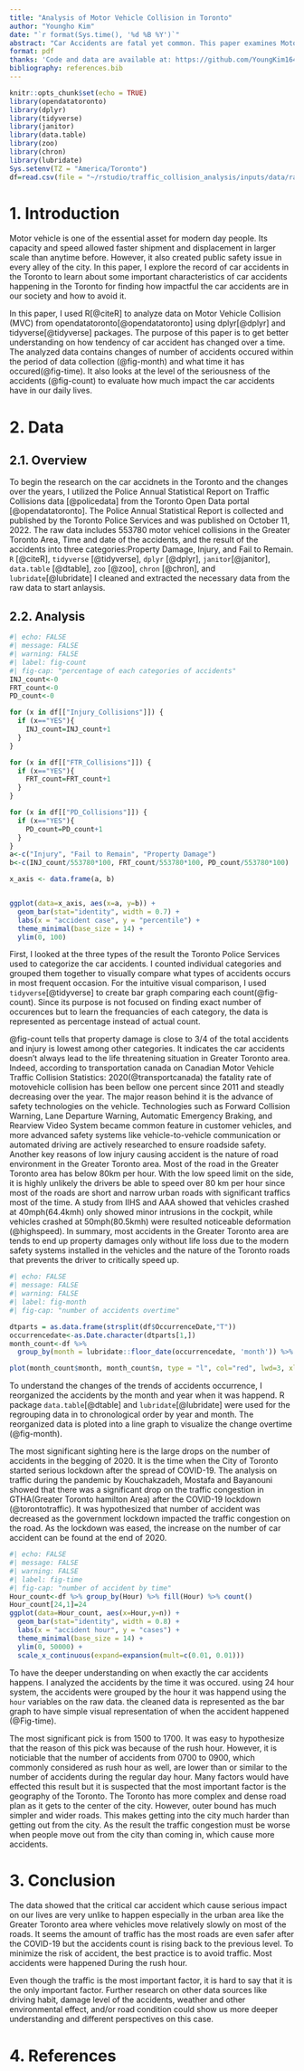 ```yaml
---
title: "Analysis of Motor Vehicle Collision in Toronto"
author: "Youngho Kim"
date: "`r format(Sys.time(), '%d %B %Y')`"
abstract: "Car Accidents are fatal yet common. This paper examines Motor Vehicle Collision (MVC) occurrences and their changes from January, 2014 to June, 2022 in Toronto."
format: pdf
thanks: 'Code and data are available at: https://github.com/YoungKim164/traffic_collision_analysis'
bibliography: references.bib
---
```


```r
knitr::opts_chunk$set(echo = TRUE)
library(opendatatoronto)
library(dplyr)
library(tidyverse)
library(janitor)
library(data.table)
library(zoo)
library(chron)
library(lubridate)
Sys.setenv(TZ = "America/Toronto")
df=read.csv(file = "~/rstudio/traffic_collision_analysis/inputs/data/raw_data.csv")
```

# 1. Introduction

Motor vehicle is one of the essential asset for modern day people. Its capacity and speed allowed faster shipment and displacement in larger scale than anytime before. However, it also created public safety issue in every alley of the city. In this paper, I explore the record of car accidents in the Toronto to learn about some important characteristics of car accidents happening in the Toronto for finding how impactful the car accidents are in our society and how to avoid it.

In this paper, I used R[@citeR] to analyze data on Motor Vehicle Collision (MVC) from opendatatoronto[@opendatatoronto] using dplyr[@dplyr] and tidyverse[@tidyverse] packages. The purpose of this paper is to get better understanding on how tendency of car accident has changed over a time. The analyzed data contains changes of number of accidents occured within the period of data collection (@fig-month) and what time it has occured(@fig-time). It also looks at the level of the seriousness of the accidents (@fig-count) to evaluate how much impact the car accidents have in our daily lives.

# 2. Data

## 2.1. Overview

To begin the research on the car accidnets in the Toronto and the changes over the years, I utilized the Police Annual Statistical Report on Traffic Collisions data [@policedata] from the Toronto Open Data portal [@opendatatoronto]. The Police Annual Statistical Report is collected and published by the Toronto Police Services and was published on October 11, 2022. The raw data includes 553780 motor vehicel collisions in the Greater Toronto Area, Time and date of the accidents, and the result of the accidents into three categories:Property Damage, Injury, and Fail to Remain. `R` [@citeR], `tidyverse` [@tidyverse], `dplyr` [@dplyr], `janitor`[@janitor], `data.table` [@dtable], `zoo` [@zoo], `chron` [@chron], and `lubridate`[@lubridate] I cleaned and extracted the necessary data from the raw data to start anlaysis.

## 2.2. Analysis

```r
#| echo: FALSE
#| message: FALSE
#| warning: FALSE
#| label: fig-count
#| fig-cap: "percentage of each categories of accidents"
INJ_count<-0
FRT_count<-0
PD_count<-0

for (x in df[["Injury_Collisions"]]) {
  if (x=="YES"){
    INJ_count=INJ_count+1
  }
}

for (x in df[["FTR_Collisions"]]) {
  if (x=="YES"){
    FRT_count=FRT_count+1
  }
}

for (x in df[["PD_Collisions"]]) {
  if (x=="YES"){
    PD_count=PD_count+1
  }
}
a<-c("Injury", "Fail to Remain", "Property Damage")
b<-c(INJ_count/553780*100, FRT_count/553780*100, PD_count/553780*100)

x_axis <- data.frame(a, b)


ggplot(data=x_axis, aes(x=a, y=b)) + 
  geom_bar(stat="identity", width = 0.7) +
  labs(x = "accident case", y = "percentile") + 
  theme_minimal(base_size = 14) + 
  ylim(0, 100)
```

First, I looked at the three types of the result the Toronto Police Services used to categorize the car accidents. I counted individual categories and grouped them together to visually compare what types of accidents occurs in most frequent occasion. For the intuitive visual comparison, I used `tidyverse`[@tidyverse] to create bar graph comparing each count(@fig-count). Since its purpose is not focused on finding exact number of occurences but to learn the frequancies of each category, the data is represented as percentage instead of actual count.

@fig-count tells that property damage is close to 3/4 of the total accidents and injury is lowest among other categories. It indicates the car accidents doesn't always lead to the life threatening situation in Greater Toronto area. Indeed, according to transportation canada on Canadian Motor Vehicle Traffic Collision Statistics: 2020(@transportcanada) the fatality rate of motovehicle collision has been bellow one percent since 2011 and steadly decreasing over the year. The major reason behind it is the advance of safety technologies on the vehicle. Technologies such as Forward Collision Warning, Lane Departure Warning, Automatic Emergency Braking, and Rearview Video System became common feature in customer vehicles, and more advanced safety systems like vehicle-to-vehicle communication or automated driving are actively researched to ensure roadside safety. Another key reasons of low injury causing accident is the nature of road environment in the Greater Toronto area. Most of the road in the Greater Toronto area has below 80km per hour. With the low speed limit on the side, it is highly unlikely the drivers be able to speed over 80 km per hour since most of the roads are short and narrow urban roads with significant traffics most of the time. A study from IIHS and AAA showed that vehicles crashed at 40mph(64.4kmh) only showed minor intrusions in the cockpit, while vehicles crashed at 50mph(80.5kmh) were resulted noticeable deformation (@highspeed). In summary, most accidents in the Greater Toronto area are tends to end up property damages only without life loss due to the modern safety systems installed in the vehicles and the nature of the Toronto roads that prevents the driver to critically speed up.

```r
#| echo: FALSE
#| message: FALSE
#| warning: FALSE
#| label: fig-month
#| fig-cap: "number of accidents overtime"

dtparts = as.data.frame(strsplit(df$OccurrenceDate,"T"))
occurrencedate<-as.Date.character(dtparts[1,])
month_count<-df %>%
  group_by(month = lubridate::floor_date(occurrencedate, 'month')) %>% count()

plot(month_count$month, month_count$n, type = "l", col="red", lwd=3, xlab = "Time", ylab = "number of cases", main = "number of accident cases by time period")
```

To understand the changes of the trends of accidents occurrence, I reorganized the accidents by the month and year when it was happend. R package `data.table`[@dtable] and `lubridate`[@lubridate] were used for the regrouping data in to chronological order by year and month. The reorganized data is ploted into a line graph to visualize the change overtime (@fig-month).

The most significant sighting here is the large drops on the number of accidents in the begging of 2020. It is the time when the City of Toronto started serious lockdown after the spread of COVID-19. The analysis on traffic during the pandemic by Kouchakzadeh, Mostafa and Bayanouni showed that there was a significant drop on the traffic congestion in GTHA(Greater Toronto hamilton Area) after the COVID-19 lockdown (@torontotraffic). It was hypothesized that number of accident was decreased as the government lockdown impacted the traffic congestion on the road. As the lockdown was eased, the increase on the number of car accident can be found at the end of 2020.

```r
#| echo: FALSE
#| message: FALSE
#| warning: FALSE
#| label: fig-time
#| fig-cap: "number of accident by time"
Hour_count<-df %>% group_by(Hour) %>% fill(Hour) %>% count()
Hour_count[24,1]=24
ggplot(data=Hour_count, aes(x=Hour,y=n)) + 
  geom_bar(stat="identity", width = 0.8) +
  labs(x = "accident hour", y = "cases") + 
  theme_minimal(base_size = 14) +
  ylim(0, 50000) +
  scale_x_continuous(expand=expansion(mult=c(0.01, 0.01)))

```

To have the deeper understanding on when exactly the car accidents happens. I analyzed the accidents by the time it was occured. using 24 hour system, the accidents were grouped by the hour it was happend using the `hour` variables on the raw data. the cleaned data is represented as the bar graph to have simple visual representation of when the accident happened (@Fig-time).

The most significant pick is from 1500 to 1700. It was easy to hypothesize that the reason of this pick was because of the rush hour. However, it is noticiable that the number of accidents from 0700 to 0900, which commonly considered as rush hour as well, are lower than or similar to the number of accidents during the regular day hour. Many factors would have effected this result but it is suspected that the most important factor is the geography of the Toronto. The Toronto has more complex and dense road plan as it gets to the center of the city. However, outer bound has much simpler and wider roads. This makes getting into the city much harder than getting out from the city. As the result the traffic congestion must be worse when people move out from the city than coming in, which cause more accidents.

# 3. Conclusion

The data showed that the critical car accident which cause serious impact on our lives are very unlike to happen especially in the urban area like the Greater Toronto area where vehicles move relatively slowly on most of the roads. It seems the amount of traffic has the most roads are even safer after the COVID-19 but the accidents count is rising back to the previous level. To minimize the risk of accident, the best practice is to avoid traffic. Most accidents were happened During the rush hour.

Even though the traffic is the most important factor, it is hard to say that it is the only important factor. Further research on other data sources like driving habit, damage level of the accidents, weather and other environmental effect, and/or road condition could show us more deeper understanding and different perspectives on this case.



# 4. References
